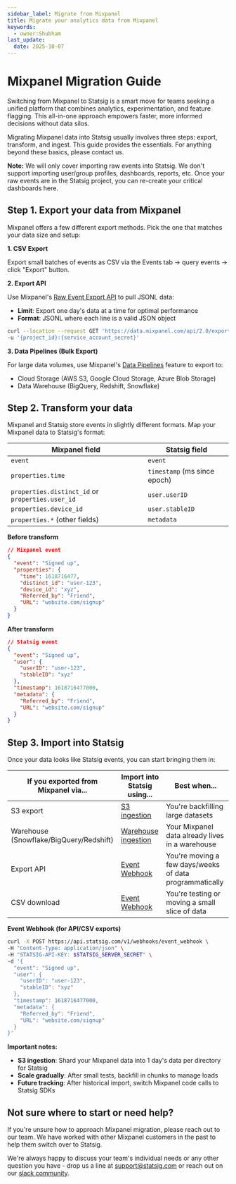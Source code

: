 ```yaml
---
sidebar_label: Migrate from Mixpanel
title: Migrate your analytics data from Mixpanel
keywords:
  - owner:Shubham
last_update:
  date: 2025-10-07
---
```


# Mixpanel Migration Guide

Switching from Mixpanel to Statsig is a smart move for teams seeking a unified platform that combines analytics, experimentation, and feature flagging. This all-in-one approach empowers faster, more informed decisions without data silos.

Migrating Mixpanel data into Statsig usually involves three steps: export, transform, and ingest. This guide provides the essentials. For anything beyond these basics, please contact us.

**Note:** We will only cover importing raw events into Statsig. We don't support importing user/group profiles, dashboards, reports, etc. Once your raw events are in the Statsig project, you can re-create your critical dashboards here.

## Step 1. Export your data from Mixpanel

Mixpanel offers a few different export methods. Pick the one that matches your data size and setup:

**1. CSV Export**

Export small batches of events as CSV via the Events tab → query events → click "Export" button.

**2. Export API**

Use Mixpanel's [Raw Event Export API](https://developer.mixpanel.com/reference/raw-event-export) to pull JSONL data:
- **Limit**: Export one day's data at a time for optimal performance
- **Format**: JSONL where each line is a valid JSON object

```bash
curl --location --request GET 'https://data.mixpanel.com/api/2.0/export?from_date=2023-01-01&to_date=2023-01-01' \
-u '{project_id}:{service_account_secret}'
```

**3. Data Pipelines (Bulk Export)**

For large data volumes, use Mixpanel's [Data Pipelines](https://docs.mixpanel.com/docs/data-pipelines) feature to export to:
- Cloud Storage (AWS S3, Google Cloud Storage, Azure Blob Storage)
- Data Warehouse (BigQuery, Redshift, Snowflake)

## Step 2. Transform your data

Mixpanel and Statsig store events in slightly different formats. Map your Mixpanel data to Statsig's format:

| Mixpanel field | Statsig field |
|----------------|---------------|
| `event` | `event` |
| `properties.time` | `timestamp` (ms since epoch) |
| `properties.distinct_id` or `properties.user_id` | `user.userID` |
| `properties.device_id` | `user.stableID` |
| `properties.*` (other fields) | `metadata` |

**Before transform**

```json
// Mixpanel event
{
  "event": "Signed up",
  "properties": {
    "time": 1618716477,
    "distinct_id": "user-123",
    "device_id": "xyz",
    "Referred_by": "Friend",
    "URL": "website.com/signup"
  }
}
```

**After transform**

```json
// Statsig event
{
  "event": "Signed up",
  "user": {
    "userID": "user-123",
    "stableID": "xyz"
  },
  "timestamp": 1618716477000,
  "metadata": {
    "Referred_by": "Friend",
    "URL": "website.com/signup"
  }
}
```

## Step 3. Import into Statsig

Once your data looks like Statsig events, you can start bringing them in:

| If you exported from Mixpanel via... | Import into Statsig using... | Best when... |
|--------------------------------------|------------------------------|--------------|
| S3 export | [S3 ingestion](/data-warehouse-ingestion/s3) | You're backfilling large datasets |
| Warehouse (Snowflake/BigQuery/Redshift) | [Warehouse ingestion](/data-warehouse-ingestion/introduction) | Your Mixpanel data already lives in a warehouse |
| Export API | [Event Webhook](https://docs.statsig.com/http-api#post-event-webhook) | You're moving a few days/weeks of data programmatically |
| CSV download | [Event Webhook](https://docs.statsig.com/http-api#post-event-webhook) | You're testing or moving a small slice of data |

**Event Webhook (for API/CSV exports)**

```bash
curl -X POST https://api.statsig.com/v1/webhooks/event_webhook \
-H "Content-Type: application/json" \
-H "STATSIG-API-KEY: $STATSIG_SERVER_SECRET" \
-d '{
  "event": "Signed up",
  "user": {
    "userID": "user-123",
    "stableID": "xyz"
  },
  "timestamp": 1618716477000,
  "metadata": {
    "Referred_by": "Friend",
    "URL": "website.com/signup"
  }
}'
```

**Important notes:**
- **S3 ingestion**: Shard your Mixpanel data into 1 day's data per directory for Statsig
- **Scale gradually**: After small tests, backfill in chunks to manage loads
- **Future tracking**: After historical import, switch Mixpanel code calls to Statsig SDKs

## Not sure where to start or need help?

If you're unsure how to approach Mixpanel migration, please reach out to our team. We have worked with other Mixpanel customers in the past to help them switch over to Statsig.

We're always happy to discuss your team's individual needs or any other question you have - drop us a line at [support@statsig.com](mailto:support@statsig.com) or reach out on our [slack community](https://statsig.com/slack).

